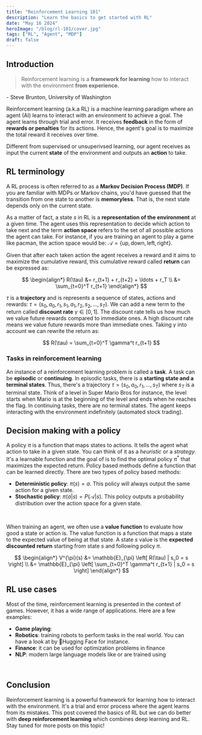 ```yaml
---
title: "Reinforcement Learning 101"
description: "Learn the basics to get started with RL"
date: "May 16 2024"
heroImage: "/blog/rl-101/cover.jpg"
tags: ["RL", "Agent", "MDP"]
draft: false
---
```



## Introduction

> Reinforcement learning is a **framework for learning** how to interact with the
> environment **from experience.**

\- Steve Brunton, University of Washington

Reinforcement learning (a.k.a RL) is a machine learning paradigm where an agent (AI)
learns to interact with an environment to achieve a goal. The agent learns through
trial and error. It receives **feedback** in the form of **rewards or penalties** for its
actions. Hence, the agent's goal is to maximize the total reward it receives over time.

Different from supervised or unsuperivsed learning, our agent receives as input the current
**state** of the environment and outputs an **action** to take.

<CaptionedImage
  src="/blog/rl-101/rl-framework.png"
  caption="The reinforcement learning framework"
/>

## RL terminology

A RL process is often referred to as a **Markov Decision Process (MDP)**. If you are
familiar with MDPs or Markov chains, you'd have guessed that the transition from one state
to another is **memoryless**. That is, the next state depends only on the current state.

As a matter of fact, a state $s$ in RL is a **representation of the environment** at a given
time. The agent uses this representation to decide which action to take next and the term
**action space** refers to the set of all possible actions the agent can take. For instance,
if you are training an agent to play a game like pacman, the action space would be:
$\mathcal{A} = \{ \text{up}, \text{down}, \text{left}, \text{right} \}$.

Given that after each taken action the agent receives a reward and it aims to maximize the
cumulative reward, this cumulative reward called **return** can be expressed as:

$$
\begin{align*}
R(\tau) &= r_{t+1} + r_{t+2} + \ldots + r_T \\
&= \sum_{t=0}^T r_{t+1}
\end{align*}
$$

$\tau$ is a **trajectory** and is represents a sequence of states, actions and rewards:
$\tau = (s_0, a_0, r_1, s_1, a_1, r_2, s_2, \ldots, s_T)$.
We can add a new term to the return called **discount rate** $\gamma \in [0, 1]$.
The discount rate tells us how much we value future rewards compared to immediate ones.
A high discount rate means we value future rewards more than immediate ones. Taking $\gamma$
into account we can rewrite the return as:

$$
R(\tau) = \sum_{t=0}^T \gamma^t r_{t+1}
$$

### Tasks in reinforcement learning

An instance of a reinforcement learning problem is called a **task**. A task can be
**episodic** or **continuing**. In episodic tasks, there is a **starting state and a terminal
states**. Thus, there's a trajectory $\tau = (s_0, a_0, r_1, \ldots, s_T)$
where $s_T$ is a terminal state. Think of a level in Super Mario Bros for instance, the level
starts when Mario is at the beginning of the level and ends when he reaches the flag.
In continuing tasks, there are no terminal states. The agent keeps interacting with the
environment indefinitely (automated stock trading).

## Decision making with a policy

A policy $\pi$ is a function that maps states to actions. It tells the agent what action to
take in a given state. You can think of it as a _heuristic_ or a _strategy_. It's a learnable function and the goal of is to find the optimal policy
$\pi^*$ that maximizes the expected return. Policy based methods define a function that can be learned directly. There are
two types of policy based methods:

- **Deterministic policy**: $\pi(s) = a$. This policy will always output the
  same action for a given state.
- **Stochastic policy**: $\pi(a|s) = P(\mathcal{A}|s)$. This policy outputs a
  probability distribution over the action space for a given state.

<br />

When training an agent, we often use a **value function** to evaluate how good a
state or action is. The value function is a function that maps a state to the
expected value of being at that state. A state $s$ value is the **expected
discounted return** starting from state $s$ and following policy $\pi$.

$$
\begin{align*}
V^{\pi}(s) &= \mathbb{E}_{\pi} \left[ R(\tau) | s_0 = s \right] \\
&= \mathbb{E}_{\pi} \left[ \sum_{t=0}^T \gamma^t r_{t+1} | s_0 = s \right]
\end{align*}
$$

## RL use cases

Most of the time, reinforcement learning is presented in the context of games. However, it
has a wide range of applications. Here are a few examples:

- **Game playing**: <Link to="https://arxiv.org/abs/1712.01815" label="AlphaGo"/>
- **Robotics**: training robots to perform tasks in the real world. You can have a look at
  <Link to="https://huggingface.co/lerobot" label="LeRobot" /> by 🤗Hugging Face
  for instance.
- **Finance**: it can be used for optimization problems in finance
- **NLP**: modern large language models like <Link to="https://arxiv.org/abs/2312.11805" label="Gemini" />
  or <Link to="https://arxiv.org/abs/2302.13971" label="LLaMA"/> are trained using
  <Link to="https://arxiv.org/abs/2305.18438" label="RLHF" />

<br />

## Conclusion

Reinforcement learning is a powerful framework for learning how to interact with the
environment. It's a trial and error process where the agent learns from its mistakes.
This post covered the basics of RL but we can do better with **deep reinforcement learning** which
combines deep learning and RL. Stay tuned for more posts on this topic!
